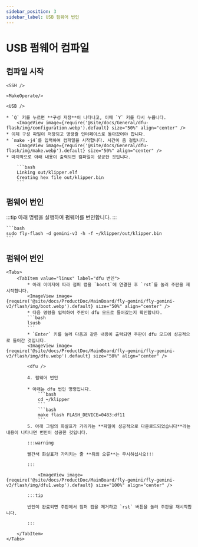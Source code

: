 ```yaml
---
sidebar_position: 3
sidebar_label: USB 펌웨어 번인
---
```




# USB 펌웨어 컴파일

## 컴파일 시작

    <SSH />

    <MakeOperate/>

    <USB />

    * `Q` 키를 누르면 **구성 저장**이 나타나고, 이때 `Y` 키를 다시 누릅니다.
        <ImageView image={require('@site/docs/General/dfu-flash/img/configuration.webp').default} size="50%" align="center" />
    * 이제 구성 파일이 저장되고 명령줄 인터페이스로 돌아갔어야 합니다.
    * `make -j4`를 입력하여 컴파일을 시작합니다. 시간이 좀 걸립니다.
        <ImageView image={require('@site/docs/General/dfu-flash/img/make.webp').default} size="50%" align="center" />
    * 마지막으로 아래 내용이 출력되면 컴파일이 성공한 것입니다.

        ```bash
        Linking out/klipper.elf
        Creating hex file out/klipper.bin
        ```

## 펌웨어 번인

:::tip
아래 명령을 실행하여 펌웨어를 번인합니다.
:::

    ```bash
    sudo fly-flash -d gemini-v3 -h -f ~/klipper/out/klipper.bin
    ```

## 펌웨어 번인
    <Tabs>
        <TabItem value="linux" label="dfu 번인">
            * 아래 이미지에 따라 점퍼 캡을 `boot1`에 연결한 후 `rst`를 눌러 주판을 재시작합니다.
            <ImageView image={require('@site/docs/ProductDoc/MainBoard/fly-gemini/fly-gemini-v3/flash/img/boot.webp').default} size="50%" align="center" />
            * 다음 명령을 입력하여 주판이 dfu 모드로 들어갔는지 확인합니다.
            ```bash
            lsusb
            ```
            * `Enter` 키를 눌러 다음과 같은 내용이 출력되면 주판이 dfu 모드에 성공적으로 들어간 것입니다.
            <ImageView image={require('@site/docs/ProductDoc/MainBoard/fly-gemini/fly-gemini-v3/flash/img/dfu.webp').default} size="50%" align="center" />
           
            <dfu />

            4. 펌웨어 번인

            * 아래는 dfu 번인 명령입니다.
                ```bash
                cd ~/klipper
                ```
                ```bash
                make flash FLASH_DEVICE=0483:df11
                ```
            5. 아래 그림의 화살표가 가리키는 **파일이 성공적으로 다운로드되었습니다**라는 내용이 나타나면 번인이 성공한 것입니다.

            :::warning

            빨간색 화살표가 가리키는 줄 **뒤의 오류**는 무시하십시오!!!

            :::

                <ImageView image={require('@site/docs/ProductDoc/MainBoard/fly-gemini/fly-gemini-v3/flash/img/dfu1.webp').default} size="100%" align="center" />

            :::tip

            번인이 완료되면 주판에서 점퍼 캡을 제거하고 `rst` 버튼을 눌러 주판을 재시작합니다.

            :::

        </TabItem>
    </Tabs>